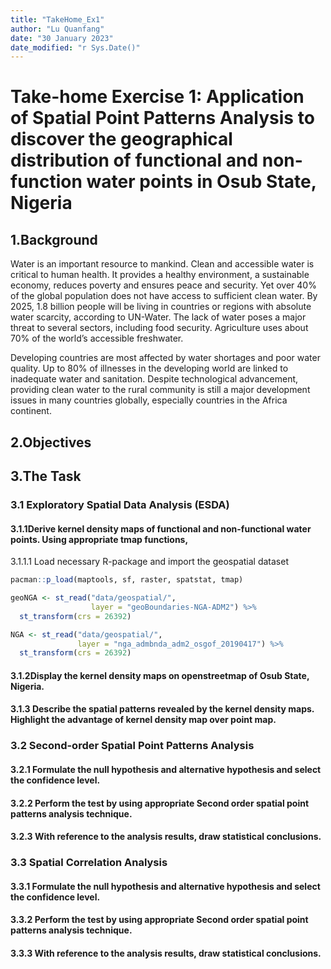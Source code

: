 ```yaml
---
title: "TakeHome_Ex1"
author: "Lu Quanfang"
date: "30 January 2023"
date_modified: "r Sys.Date()"
---
```


# Take-home Exercise 1: Application of Spatial Point Patterns Analysis to discover the geographical distribution of functional and non-function water points in Osub State, Nigeria

## 1.Background

Water is an important resource to mankind. Clean and accessible water is critical to human health. It provides a healthy environment, a sustainable economy, reduces poverty and ensures peace and security. Yet over 40% of the global population does not have access to sufficient clean water. By 2025, 1.8 billion people will be living in countries or regions with absolute water scarcity, according to UN-Water. The lack of water poses a major threat to several sectors, including food security. Agriculture uses about 70% of the world's accessible freshwater.

Developing countries are most affected by water shortages and poor water quality. Up to 80% of illnesses in the developing world are linked to inadequate water and sanitation. Despite technological advancement, providing clean water to the rural community is still a major development issues in many countries globally, especially countries in the Africa continent.

## 2.Objectives

## 3.The Task

### 3.1 Exploratory Spatial Data Analysis (ESDA)

#### 3.1.1Derive kernel density maps of functional and non-functional water points. Using appropriate tmap functions,

3.1.1.1 Load necessary R-package and import the geospatial dataset

```r
pacman::p_load(maptools, sf, raster, spatstat, tmap)
```

```r
geoNGA <- st_read("data/geospatial/",
                  layer = "geoBoundaries-NGA-ADM2") %>%
  st_transform(crs = 26392)
```

```r
NGA <- st_read("data/geospatial/",
               layer = "nga_admbnda_adm2_osgof_20190417") %>%
  st_transform(crs = 26392)
```

#### 3.1.2Display the kernel density maps on openstreetmap of Osub State, Nigeria.

#### 3.1.3 Describe the spatial patterns revealed by the kernel density maps. Highlight the advantage of kernel density map over point map.

### 3.2 Second-order Spatial Point Patterns Analysis

#### 3.2.1 Formulate the null hypothesis and alternative hypothesis and select the confidence level.

#### 3.2.2 Perform the test by using appropriate Second order spatial point patterns analysis technique.

#### 3.2.3 With reference to the analysis results, draw statistical conclusions.

### 3.3 Spatial Correlation Analysis

#### 3.3.1 Formulate the null hypothesis and alternative hypothesis and select the confidence level.

#### 3.3.2 Perform the test by using appropriate Second order spatial point patterns analysis technique.

#### 3.3.3 With reference to the analysis results, draw statistical conclusions.
